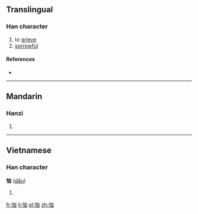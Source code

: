 ==Translingual==

===Han character===
{{Han char|rn=61|rad=心|as=05|sn=8|four=9506<sub>0</sub>|canj=心中田 (PLW)}}

# to [[grieve]]
# [[sorrowful]]

====References====
* {{Han ref|kx=0381.090|dkj=10463|dj=0709.080|hdz=42285.040|uh=601E|ud=24606|bh=CCA6|bd=52390}}

----

==Mandarin==

===Hanzi===
{{cmn-hanzi|pin=[[chóu]] ([[chou2]]), [[yóu]] ([[you2]])|wg=ch'ou<sup>2</sup>, yu<sup>2</sup>}}

# {{defn|lang=cmn|sort=心05}}

----

==Vietnamese==

===Han character===
'''怞''' ([[dầu]])

# {{defn|lang=vi}}

[[fr:怞]]
[[li:怞]]
[[pl:怞]]
[[zh:怞]]
